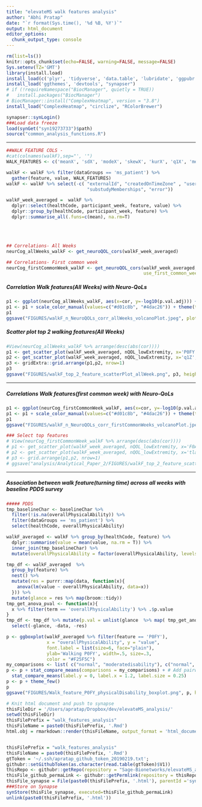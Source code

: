 ```yaml
---
title: "elevateMS walk features analysis"
author: "Abhi Pratap"
date: "`r format(Sys.time(), '%d %B, %Y')`"
output: html_document
editor_options: 
  chunk_output_type: console
---
```



```r
rm(list=ls())
knitr::opts_chunk$set(echo=FALSE, warning=FALSE, message=FALSE)
Sys.setenv(TZ='GMT')
library(install.load)
install_load(c('plyr', 'tidyverse', 'data.table', 'lubridate', 'ggpubr', 'synapser'))
install_load('ggthemes', 'devtools', "synapser")
# if (!requireNamespace("BiocManager", quietly = TRUE))
#   install.packages("BiocManager")
# BiocManager::install("ComplexHeatmap", version = "3.8")
install_load("ComplexHeatmap", "circlize", "RColorBrewer")

synapser::synLogin()
###Load data freeze
load(synGet("syn19273733")$path)
source("common_analysis_functions.R")
```


-----

```r
##WALK FEATURE COLS -
#cat(colnames(walkF),sep="', '")
WALK_FEATURES <- c('meanX', 'sdX', 'modeX', 'skewX', 'kurX', 'q1X', 'medianX', 'q3X', 'iqrX', 'rangeX', 'acfX', 'zcrX', 'dfaX', 'cvX', 'tkeoX', 'F0X', 'P0X', 'F0FX', 'P0FX', 'medianF0FX', 'sdF0FX', 'tlagX', 'meanY', 'sdY', 'modeY', 'skewY', 'kurY', 'q1Y', 'medianY', 'q3Y', 'iqrY', 'rangeY', 'acfY', 'zcrY', 'dfaY', 'cvY', 'tkeoY', 'F0Y', 'P0Y', 'F0FY', 'P0FY', 'medianF0FY', 'sdF0FY', 'tlagY', 'meanZ', 'sdZ', 'modeZ', 'skewZ', 'kurZ', 'q1Z', 'medianZ', 'q3Z', 'iqrZ', 'rangeZ', 'acfZ', 'zcrZ', 'dfaZ', 'cvZ', 'tkeoZ', 'F0Z', 'P0Z', 'F0FZ', 'P0FZ', 'medianF0FZ', 'sdF0FZ', 'tlagZ', 'meanAA', 'sdAA', 'modeAA', 'skewAA', 'kurAA', 'q1AA', 'medianAA', 'q3AA', 'iqrAA', 'rangeAA', 'acfAA', 'zcrAA', 'dfaAA', 'cvAA', 'tkeoAA', 'F0AA', 'P0AA', 'F0FAA', 'P0FAA', 'medianF0FAA', 'sdF0FAA', 'tlagAA', 'meanAJ', 'sdAJ', 'modeAJ', 'skewAJ', 'kurAJ', 'q1AJ', 'medianAJ', 'q3AJ', 'iqrAJ', 'rangeAJ', 'acfAJ', 'zcrAJ', 'dfaAJ', 'cvAJ', 'tkeoAJ', 'F0AJ', 'P0AJ', 'F0FAJ', 'P0FAJ', 'medianF0FAJ', 'sdF0FAJ', 'tlagAJ', 'corXY', 'corXZ', 'corYZ', 'activityDuration')

walkF <- walkF %>% filter(dataGroups == 'ms_patient') %>%
  gather(feature, value, WALK_FEATURES) 
walkF <- walkF %>% select(-c( "externalId", "createdOnTimeZone" , "userSharingScope",
                              "substudyMemberships", "error")) 

walkF_week_averaged =  walkF %>% 
  dplyr::select(healthCode, participant_week, feature, value) %>%
  dplyr::group_by(healthCode, participant_week, feature) %>% 
  dplyr::summarise_all(.funs=c(mean), na.rm=T) 
```

<br>
<br>

```r
## Correlations- All Weeks
neurCog_allWeeks_walkF <- get_neuroQOL_cors(walkF_week_averaged)

## Correlations- First common week
neurCog_firstCommonWeek_walkF <- get_neuroQOL_cors(walkF_week_averaged,
                                                   use_first_common_week=T)
```


##### Correlation Walk features(All Weeks) with Neuro-QoLs

```r
p1 <- ggplot(neurCog_allWeeks_walkF, aes(x=cor, y=-log10(p.val.adj))) + theme_few() + geom_point(size=.7)  + facet_grid( . ~ survey )
p1 <- p1 + scale_color_manual(values=c("#d01c8b", "#4dac26")) + theme(text = element_text(size=15)) + xlab('correlation(spearman)') + geom_hline(yintercept=2, color='grey30', size=.8) + theme(panel.spacing = unit(2, "lines"))
p1
ggsave("FIGURES/walkF_n_NeuroQOLs_corr_allWeeks_volcanoPlot.jpeg", plot=p1, height=4, width=10, units="in", dpi=300)

```


##### Scatter plot top 2 walking features(All Weeks) 
```r
#View(neurCog_allWeeks_walkF %>% arrange(desc(abs(cor))))
p1 <- get_scatter_plot(walkF_week_averaged, nQOL_lowExtremity, x='P0FY', y='TScore')
p2 <- get_scatter_plot(walkF_week_averaged, nQOL_lowExtremity, x='q1Z', y='TScore')
p3 <- gridExtra::grid.arrange(p1,p2, nrow=1)
p3
ggsave("FIGURES/walkF_top_2_feature_scatterPlot_allWeek.png", p3, height=3, width=9, units="in", dpi=150)
```


-----

#####  Correlations Walk features(first common week) with Neuro-QoLs

```r
p1 <- ggplot(neurCog_firstCommonWeek_walkF, aes(x=cor, y=-log10(p.val.adj))) + theme_few() + geom_point(size=.7)  + facet_grid( . ~ survey )
p1 <- p1 + scale_color_manual(values=c("#d01c8b", "#4dac26")) + theme(text = element_text(size=15)) + xlab('correlation(spearman)') + geom_hline(yintercept=2, color='grey30', size=.8) + theme(panel.spacing = unit(2, "lines"))
p1
ggsave("FIGURES/walkF_n_NeuroQOLs_corr_firstCommonWeeks_volcanoPlot.jpeg", plot=p1, height=4, width=10, units="in", dpi=300)
```



```r
### Select top features
# View(neurCog_firstCommonWeek_walkF %>% arrange(desc(abs(cor))))
# p1 <- get_scatter_plot(walkF_week_averaged, nQOL_lowExtremity, x='F0AA', y='TScore', use_first_common_week = T)
# p2 <- get_scatter_plot(walkF_week_averaged, nQOL_lowExtremity, x='tlagAA', y='TScore', use_first_common_week = T)
# p3 <- grid.arrange(p1,p2, nrow=1)
# ggsave("analysis/Analytical_Paper_2/FIGURES/walkF_top_2_feature_scatterPlot_firstCommonWeek.png", p3, height=3, width=9, units="in", dpi=150)
```


----------


##### Association between walk feature(turning time) across all weeks with baseline PDDS survey

```r
##### PDDS
tmp_baselineChar <- baselineChar %>% 
  filter(!is.na(overallPhysicalAbility)) %>%
  filter(dataGroups == 'ms_patient') %>%
  select(healthCode, overallPhysicalAbility)

walkF_averaged <- walkF %>% group_by(healthCode, feature) %>% 
  dplyr::summarise(value = mean(value, na.rm = T)) %>%
  inner_join(tmp_baselineChar) %>%
  mutate(overallPhysicalAbility = factor(overallPhysicalAbility, levels=c('normal', 'milddisability', 'moderatedisability', 'gaitdisability')))

tmp_df <- walkF_averaged  %>%
  group_by(feature) %>%
  nest() %>%
  mutate(res = purrr::map(data, function(x){
    anova(lm(value ~ overallPhysicalAbility, data=x))
  })) %>%
  mutate(glance = res %>% map(broom::tidy))
tmp_get_anova_pval <- function(x){
  x %>% filter(term == 'overallPhysicalAbility') %>% .$p.value
}
tmp_df <- tmp_df %>% mutate(p.val = unlist(glance  %>% map( tmp_get_anova_pval ))) %>%
  select(-glance, -data, -res)

p <- ggboxplot(walkF_averaged %>% filter(feature == 'P0FY'), 
               x = "overallPhysicalAbility", y = "value", 
               font.label = list(size=6, face="plain"),
               ylab='Walking P0FY', width=.5, size=.3,
               color = "#F25F5C")
my_comparisons <- list( c("normal", "moderatedisability"), c("normal", "gaitdisability"))
p <- p + stat_compare_means(comparisons = my_comparisons) + # Add pairwise comparisons p-value
  stat_compare_means(label.y = 0, label.x = 1.2, label.size = 0.25) 
p <- p + theme_few()
p
ggsave("FIGURES/Walk_feature_P0FY_physicalDisability_boxplot.png", p, height=4, width=8, units="in", dpi=300)


```



```r
# Knit html document and push to synapse
thisFileDir = '/Users/apratap/Dropbox/dev/elevateMS_analysis/'
setwd(thisFileDir)
thisFilePrefix = "walk_features_analysis"
thisFileName = paste0(thisFilePrefix, '.Rmd')
html.obj = rmarkdown::render(thisFileName, output_format = 'html_document')


thisFilePrefix = "walk_features_analysis"
thisFileName = paste0(thisFilePrefix, '.Rmd')
gtToken = '~/.ssh/apratap_github_token_20190219.txt';
githubr::setGithubToken(as.character(read.table(gtToken)$V1))
thisRepo <- githubr::getRepo(repository = "Sage-Bionetworks/elevateMS_analysis", ref="branch", refName='master')
thisFile_github_permaLink <- githubr::getPermlink(repository = thisRepo, repositoryPath=paste0('analysis/Analytical_Paper_2/',thisFileName))
thisFile_synapse = File(paste0(thisFilePrefix, '.html'), parentId ='syn11315047')
###Store on Synapse
synStore(thisFile_synapse, executed=thisFile_github_permaLink)
unlink(paste0(thisFilePrefix, '.html'))
```


